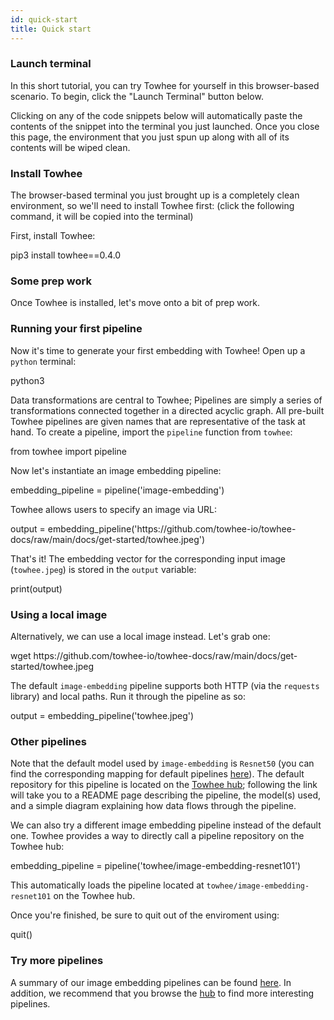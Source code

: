 ```yaml
---
id: quick-start
title: Quick start
---
```



### Launch terminal

In this short tutorial, you can try Towhee for yourself in this browser-based scenario. To begin, click the "Launch Terminal" button below.

<KatacodaBtn />

Clicking on any of the code snippets below will automatically paste the contents of the snippet into the terminal you just launched. Once you close this page, the environment that you just spun up along with all of its contents will be wiped clean.

### Install Towhee

The browser-based terminal you just brought up is a completely clean environment, so we'll need to install Towhee first: (click the following command, it will be copied into the terminal)

First, install Towhee:

<KatacodaBlock>pip3 install towhee==0.4.0</KatacodaBlock>

<!--First, download the source code from [Github](https://github.com/towhee-io/towhee): <KatacodaBlock>git clone https://github.com/towhee-io/towhee.git</KatacodaBlock>

Go into the towhee directory: <KatacodaBlock>cd towhee</KatacodaBlock>

Run the provided setup script: <KatacodaBlock>python3 setup.py install</KatacodaBlock>-->

### Some prep work

Once Towhee is installed, let's move onto a bit of prep work.

### Running your first pipeline

Now it's time to generate your first embedding with Towhee! Open up a `python` terminal:

<KatacodaBlock>python3</KatacodaBlock>

Data transformations are central to Towhee; Pipelines are simply a series of transformations connected together in a directed acyclic graph. All pre-built Towhee pipelines are given names that are representative of the task at hand. To create a pipeline, import the `pipeline` function from `towhee`:

<KatacodaBlock>from towhee import pipeline</KatacodaBlock>

Now let's instantiate an image embedding pipeline:

<KatacodaBlock>embedding_pipeline = pipeline('image-embedding')</KatacodaBlock>

Towhee allows users to specify an image via URL:

<KatacodaBlock>
  output =
  embedding_pipeline('https://github.com/towhee-io/towhee-docs/raw/main/docs/get-started/towhee.jpeg')
</KatacodaBlock>

That's it! The embedding vector for the corresponding input image (`towhee.jpeg`) is stored in the `output` variable:

<KatacodaBlock>print(output)</KatacodaBlock>

### Using a local image

Alternatively, we can use a local image instead. Let's grab one:

<KatacodaBlock>
  wget
  https://github.com/towhee-io/towhee-docs/raw/main/docs/get-started/towhee.jpeg
</KatacodaBlock>

The default `image-embedding` pipeline supports both HTTP (via the `requests` library) and local paths. Run it through the pipeline as so:

<KatacodaBlock>output = embedding_pipeline('towhee.jpeg')</KatacodaBlock>

### Other pipelines

Note that the default model used by `image-embedding` is `Resnet50` (you can find the corresponding mapping for default pipelines [here](https://github.com/towhee-io/towhee/blob/main/towhee/__init__.py#L25)). The default repository for this pipeline is located on the [Towhee hub](https://towhee.io/towhee/image-embedding-resnet50); following the link will take you to a README page describing the pipeline, the model(s) used, and a simple diagram explaining how data flows through the pipeline.

We can also try a different image embedding pipeline instead of the default one. Towhee provides a way to directly call a pipeline repository on the Towhee hub:

<KatacodaBlock>
  embedding_pipeline = pipeline('towhee/image-embedding-resnet101')
</KatacodaBlock>

This automatically loads the pipeline located at `towhee/image-embedding-resnet101` on the Towhee hub.

Once you're finished, be sure to quit out of the enviroment using:

<KatacodaBlock>quit()</KatacodaBlock>

### Try more pipelines

A summary of our image embedding pipelines can be found [here](../pipelines/image-embedding.md). In addition, we recommend that you browse the [hub](https://towhee.io/pipelines) to find more interesting pipelines.
